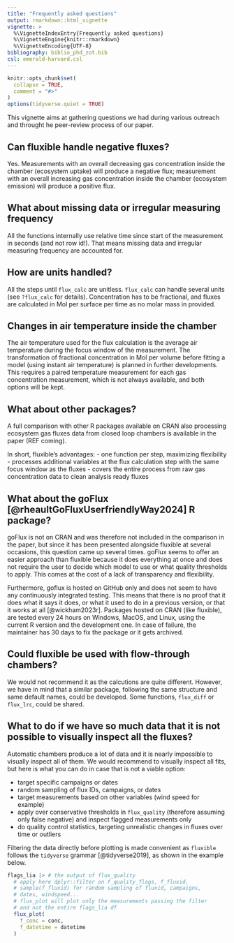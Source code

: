 ```yaml
---
title: "Frequently asked questions"
output: rmarkdown::html_vignette
vignette: >
  %\VignetteIndexEntry{Frequently asked questions}
  %\VignetteEngine{knitr::rmarkdown}
  %\VignetteEncoding{UTF-8}
bibliography: biblio_phd_zot.bib
csl: emerald-harvard.csl
---
```


```r
knitr::opts_chunk$set(
  collapse = TRUE,
  comment = "#>"
)
options(tidyverse.quiet = TRUE)
```

This vignette aims at gathering questions we had during various outreach and throught he peer-review process of our paper.


## Can fluxible handle negative fluxes?

Yes.
Measurements with an overall decreasing gas concentration inside the chamber (ecosystem uptake) will produce a negative flux; measurement with an overall increasing gas concentration inside the chamber (ecosystem emission) will produce a positive flux.

## What about missing data or irregular measuring frequency

All the functions internally use relative time since start of the measurement in seconds (and not row id!).
That means missing data and irregular measuring frequency are accounted for.

## How are units handled?

All the steps until `flux_calc` are unitless.
`flux_calc` can handle several units (see `?flux_calc` for details).
Concentration has to be fractional, and fluxes are calculated in Mol per surface per time as no molar mass in provided.

## Changes in air temperature inside the chamber

The air temperature used for the flux calculation is the average air temperature during the focus window of the measurement.
The transformation of fractional concentration in Mol per volume before fitting a model (using instant air temperature) is planned in further developments.
This requires a paired temperature measurement for each gas concentration measurement, which is not always available, and both options will be kept.

## What about other packages?

A full comparison with other R packages available on CRAN also processing ecosystem gas fluxes data from closed loop chambers is available in the paper (REF coming).

In short, fluxible's advantages:
- one function per step, maximizing flexibility
- processes additional variables at the flux calculation step with the same focus window as the fluxes
- covers the entire process from raw gas concentration data to clean analysis ready fluxes

## What about the goFlux [@rheaultGoFluxUserfriendlyWay2024] R package?

goFlux is not on CRAN and was therefore not included in the comparison in the paper, but since it has been presented alongside fluxible at several occasions, this question came up several times.
goFlux seems to offer an easier approach than fluxible because it does everything at once and does not require the user to decide which model to use or what quality thresholds to apply.
This comes at the cost of a lack of transparency and flexibility.

Furthermore, goflux is hosted on GitHub only and does not seem to have any continuously integrated testing.
This means that there is no proof that it does what it says it does, or what it used to do in a previous version, or that it works at all [@wickham2023r].
Packages hosted on CRAN (like fluxible), are tested every 24 hours on Windows, MacOS, and Linux, using the current R version and the development one.
In case of failure, the maintainer has 30 days to fix the package or it gets archived.

## Could fluxible be used with flow-through chambers?

We would not recommend it as the calcutions are quite different.
However, we have in mind that a similar package, following the same structure and same default names, could be developed.
Some functions, `flux_diff` or `flux_lrc`, could be shared.

## What to do if we have so much data that it is not possible to visually inspect all the fluxes?

Automatic chambers produce a lot of data and it is nearly impossible to visually inspect all of them.
We would recommend to visually inspect all fits, but here is what you can do in case that is not a viable option:

- target specific campaigns or dates
- random sampling of flux IDs, campaigns, or dates
- target measurements based on other variables (wind speed for example)
- apply over conservative thresholds in `flux_quality` (therefore assuming only false negative) and inspect flagged measurements only
- do quality control statistics, targeting unrealistic changes in fluxes over time or outliers

Filtering the data directly before plotting is made convenient as `fluxible` follows the `tidyverse` grammar [@tidyverse2019], as shown in the example below.
```r
flags_lia |> # the output of flux_quality
  # apply here dplyr::filter on f_quality_flags, f_fluxid,
  # sample(f_fluxid) for random sampling of fluxid, campaigns,
  # dates, windspeed...
  # flux_plot will plot only the measurements passing the filter
  # and not the entire flags_lia df
  flux_plot(
    f_conc = conc,
    f_datetime = datetime
  )
```
